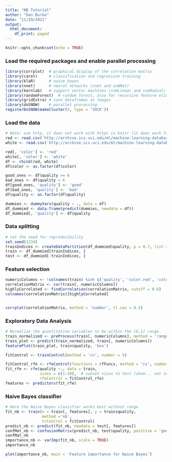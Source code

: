 ```yaml
---
title: "NB Tutorial"
author: "Dan Burke"
date: "11/29/2021"
output:
  html_document:
    df_print: paged
---
```


```r
knitr::opts_chunk$set(echo = TRUE)
```

### Load the required packages and enable parallel processing

```r
library(corrplot)  # graphical display of the correlation matrix
library(caret)     # classification and regression training
library(klaR)      # naive bayes
library(nnet)      # neural networks (nnet and avNNet)
library(kernlab)   # support vector machines (svmLinear and svmRadial)
library(randomForest)  # random forest, also for recursive feature elimination
library(gridExtra) # save dataframes as images
library(doSNOW)    # parallel processing
registerDoSNOW(makeCluster(3, type = 'SOCK')) 
```

### Load the data

```r
# Note: use http, it does not work with https in knitr (it does work from the R console)
red <- read.csv('http://archive.ics.uci.edu/ml/machine-learning-databases/wine-quality/winequality-red.csv', header = TRUE, sep = ';')
white <- read.csv('http://archive.ics.uci.edu/ml/machine-learning-databases/wine-quality/winequality-white.csv', header = TRUE, sep = ';')
```

```r
red[, 'color'] <- 'red'
white[, 'color'] <- 'white'
df <- rbind(red, white)
df$color <- as.factor(df$color)
```


```r
good_ones <- df$quality >= 6
bad_ones <- df$quality < 6
df[good_ones, 'quality'] <- 'good'
df[bad_ones, 'quality'] <- 'bad'  
df$quality <- as.factor(df$quality)
```

```r
dummies <- dummyVars(quality ~ ., data = df)
df_dummied <- data.frame(predict(dummies, newdata = df))
df_dummied[, 'quality'] <- df$quality
```

### Data splitting
```r
# set the seed for reproducibility
set.seed(1234) 
trainIndices <- createDataPartition(df_dummied$quality, p = 0.7, list = FALSE)
train <- df_dummied[trainIndices, ]
test <- df_dummied[-trainIndices, ]
```

### Feature selection
```r
numericColumns <- !colnames(train) %in% c('quality', 'color.red', 'color.white')
correlationMatrix <- cor(train[, numericColumns])
highlyCorrelated <- findCorrelation(correlationMatrix, cutoff = 0.6)
colnames(correlationMatrix)[highlyCorrelated]


corrplot(correlationMatrix, method = 'number', tl.cex = 0.5)

```

### Exploratory Data Analysis



```r
# Normalize the quantitative variables to be within the [0,1] range
train_normalized <- preProcess(train[, numericColumns], method = 'range')
train_plot <- predict(train_normalized, train[, numericColumns])
featurePlot(train_plot, train$quality, 'box')

```



```r

fitControl <- trainControl(method = 'cv', number = 5)
```

```r
fitControl_rfe <- rfeControl(functions = rfFuncs, method = 'cv', number = 5) # 5-fold CV
fit_rfe <- rfe(quality ~., data = train,
               sizes = c(1:10),  # subset sizes to test (ahem... not sure how it works)
               rfeControl = fitControl_rfe)
features <- predictors(fit_rfe)

```

### Naive Bayes classifier

```r
# Here the Naive Bayes classifier works best without range
fit_nb <- train(x = train[, features], y = train$quality,
                method ='nb',
                trControl = fitControl)
predict_nb <- predict(fit_nb, newdata = test[, features])
confMat_nb <- confusionMatrix(predict_nb, test$quality, positive = 'good')
confMat_nb
importance_nb <- varImp(fit_nb, scale = TRUE)
importance_nb

plot(importance_nb, main = 'Feature importance for Naive Bayes')

```
